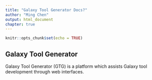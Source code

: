 ```yaml
---
title: "Galaxy Tool Generator Docs?"
author: "Ming Chen"
output: html_document
chapter: true
---
```


```r
knitr::opts_chunk$set(echo = TRUE)
```

## Galaxy Tool Generator

Galaxy Tool Generator (GTG) is a platform which assists Galaxy tool development through web interfaces.

